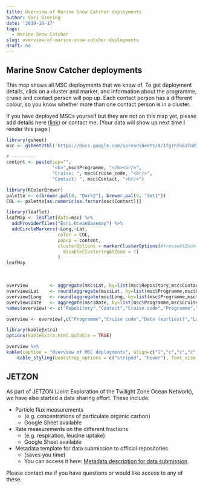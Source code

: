 ```yaml
---
title: Overview of Marine Snow Catcher deployments
author: Sari Giering
date: '2019-10-17'
tags:
  - Marine Snow Catcher
slug: overview-of-marine-snow-catcher-deployments
draft: no
---
```


## Marine Snow Catcher deployments
This map shows all MSC deployments that we know of. To get deployment details, click on a cluster and marker, and information about the programme, cruise and contact person will pop up. Each contact person has a different colour, so you know whether more than one contact person is in a cluster.

If you have deployed MSCs yourself but they are not on this map yet, please add details here ([link](https://docs.google.com/spreadsheets/d/1fg1nZG83Tn93oL3YvKCVMqvsX5Xo9Vz4532BX9BK4wQ/edit#gid=0))
or contact me. (Your data will show up next time I render this page.)

```R
library(gsheet)
msc <- gsheet2tbl('https://docs.google.com/spreadsheets/d/1fg1nZG83Tn93oL3YvKCVMqvsX5Xo9Vz4532BX9BK4wQ/edit?usp=sharing')

# ---------
content <- paste(sep="",
                 "<b>",msc$Programme, "</b><br/>",
                 "Cruise: ", msc$Cruise_code, "<br/>",
                 "Contact: ", msc$Contact, "<br/>")

library(RColorBrewer)
palette <- c(brewer.pal(8, "Dark2"), brewer.pal(9, "Set1"))
COL <- palette[as.numeric(as.factor(msc$Contact))]

library(leaflet)
leafMap <- leaflet(data=msc) %>% 
  addProviderTiles("Esri.OceanBasemap") %>%
  addCircleMarkers(~Long,~Lat,
                   color = COL,
                   popup = content,
                   clusterOptions = markerClusterOptions(#freezeAtZoom = 5,
                     disableClusteringAtZoom = 7)
                   )
leafMap
```
<br>

```r
overview        <- aggregate(msc$Lat, by=list(msc$Repository,msc$Contact,msc$Cruise_code,msc$Programme), length)
overview$Lat    <- round(aggregate(msc$Lat, by=list(msc$Programme,msc$Cruise_code,msc$Contact), mean, na.rm=T)$x*100)/100
overview$Long   <- round(aggregate(msc$Long, by=list(msc$Programme,msc$Cruise_code,msc$Contact), mean, na.rm=T)$x*100)/100
overview$Date   <- aggregate(msc$Date, by=list(msc$Programme,msc$Cruise_code,msc$Contact), min, na.rm=T)$x
names(overview) <- c("Repository","Contact","Cruise code","Programme","Deployments","Lat","Long","Date (earliest)")

overview <- overview[,c("Programme","Cruise code","Date (earliest)","Lat","Long","Deployments","Contact","Repository")]

library(kableExtra)
options(kableExtra.html.bsTable = TRUE)

overview %>%
kable(caption = "Overview of MSC deployments", align=c("l","c","c","c","c","c","l")) %>%
    kable_styling(bootstrap_options = c("striped", "hover"), font_size = 10)#
```

## JETZON
As part of JETZON (Joint Exploration of the Twilight Zone Ocean Network), we have also started a data sharing effort. These include:

* Particle flux measurements
    + (e.g. concentrations of particulate organic carbon)
    + Google Sheet available

* Rate measurements on the different fractions 
    + (e.g. respiration, leucine uptake)
    + Google Sheet available
  
* Metadata template for data submission to official repositories 
    + (saves you time)
    + You can access it here: <a class="link" href="https://docs.google.com/document/d/1N-PONTo3DERYcYueclHjDLagidrxCOJV2COdXmzO4BU/edit?usp=sharing" target="_blank">Metadata description for data submission</a>.

Please contact me if you have questions or would like access to any of these.
